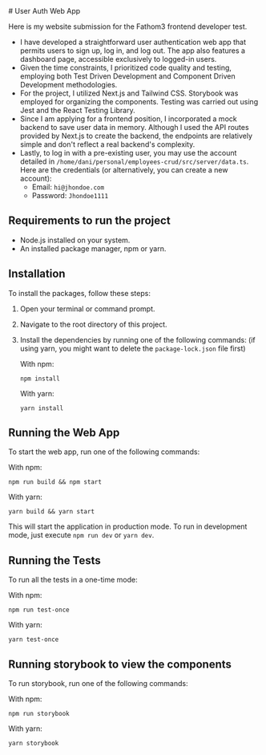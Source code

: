 <article className="prose pt-4 pb-12">
# User Auth Web App

Here is my website submission for the Fathom3 frontend developer test.

- I have developed a straightforward user authentication web app that permits users to sign up, log in, and log out. The app also features a dashboard page, accessible exclusively to logged-in users.
- Given the time constraints, I prioritized code quality and testing, employing both Test Driven Development and Component Driven Development methodologies.
- For the project, I utilized Next.js and Tailwind CSS. Storybook was employed for organizing the components. Testing was carried out using Jest and the React Testing Library.
- Since I am applying for a frontend position, I incorporated a mock backend to save user data in memory. Although I used the API routes provided by Next.js to create the backend, the endpoints are relatively simple and don't reflect a real backend's complexity.
- Lastly, to log in with a pre-existing user, you may use the account detailed in `/home/dani/personal/employees-crud/src/server/data.ts`. Here are the credentials (or alternatively, you can create a new account):
  - Email: `hi@jhondoe.com`
  - Password: `Jhondoe1111`

## Requirements to run the project

- Node.js installed on your system.
- An installed package manager, npm or yarn.

## Installation

To install the packages, follow these steps:

1. Open your terminal or command prompt.
2. Navigate to the root directory of this project.
3. Install the dependencies by running one of the following commands: (if using yarn, you might want to delete the `package-lock.json` file first)

   With npm:

   ```
   npm install
   ```

   With yarn:

   ```
   yarn install
   ```

## Running the Web App

To start the web app, run one of the following commands:

With npm:

```
npm run build && npm start
```

With yarn:

```
yarn build && yarn start
```

This will start the application in production mode. To run in development mode, just execute `npm run dev` or `yarn dev`.

## Running the Tests

To run all the tests in a one-time mode:

With npm:

```
npm run test-once
```

With yarn:

```
yarn test-once
```

## Running storybook to view the components

To run storybook, run one of the following commands:

With npm:

```
npm run storybook
```

With yarn:

```
yarn storybook
```

</article>
